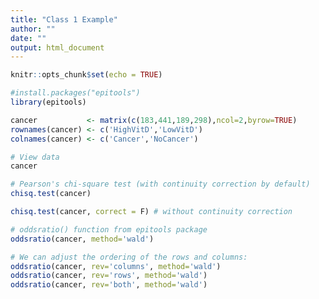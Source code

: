 ```yaml
---
title: "Class 1 Example"
author: ""
date: ""
output: html_document
---
```


```r
knitr::opts_chunk$set(echo = TRUE)

#install.packages("epitools")
library(epitools)

```

```r

cancer           <- matrix(c(183,441,189,298),ncol=2,byrow=TRUE)
rownames(cancer) <- c('HighVitD','LowVitD')
colnames(cancer) <- c('Cancer','NoCancer')

# View data
cancer

```

```r
# Pearson's chi-square test (with continuity correction by default)
chisq.test(cancer)

chisq.test(cancer, correct = F) # without continuity correction

# oddsratio() function from epitools package
oddsratio(cancer, method='wald')

# We can adjust the ordering of the rows and columns:
oddsratio(cancer, rev='columns', method='wald')
oddsratio(cancer, rev='rows', method='wald')
oddsratio(cancer, rev='both', method='wald')

```
